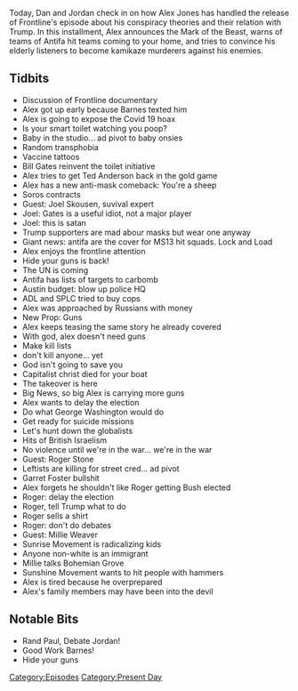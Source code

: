 {{DEFAULTSORT:
    #_EPISODE_0463:July 28-30, 2020
}}{{Episode
    | title             = July 28-30, 2020
    | caption           = [https://knowledgefight.libsyn.com/462-july-28-30-2020 Listen to this episode on Libsyn]
    | episodeNumber     = 463
    | length            = 02:46:52
    | airDate           = July 31, 2020
    | coverageStartDate = July 28, 2020
    | coverageEndDate   = July 30, 2020
    | episodeType       = [[:Category:Present Day|Present Day]]
    | appearance        = [[Robert Barnes]], [[Ted Anderson]], [[Joel Skousen]], [[George Soros]], [[Bill Gates]], [[Roger Stone]], [[Garrett Foster]], [[Millie Weaver]]
    | previousEpisode   = [[462: July 26, 2020]]
    | nextEpisode       = [[464: July 31-August 1, 2020]]
}}

{{Stub}}

Today, Dan and Jordan check in on how Alex Jones has handled the release of Frontline's episode about his conspiracy theories and their relation with Trump. In this installment, Alex announces the Mark of the Beast, warns of teams of Antifa hit teams coming to your home, and tries to convince his elderly listeners to become kamikaze murderers against his enemies.

==Tidbits==

*Discussion of Frontline documentary
*Alex got up early because Barnes texted him
*Alex is going to expose the Covid 19 hoax
*Is your smart toilet watching you poop?
*Baby in the studio... ad pivot to baby onsies
*Random transphobia
*Vaccine tattoos
*Bill Gates reinvent the toilet initiative
*Alex tries to get Ted Anderson back in the gold game
*Alex has a new anti-mask comeback: You're a sheep
*Soros contracts
*Guest: Joel Skousen, suvival expert
*Joel: Gates is a useful idiot, not a major player
*Joel: this is satan
*Trump supporters are mad abour masks but wear one anyway
*Giant news: antifa are the cover for MS13 hit squads. Lock and Load
*Alex enjoys the frontline attention
*Hide your guns is back!
*The UN is coming
*Antifa has lists of targets to carbomb
*Austin budget: blow up police HQ
*ADL and SPLC tried to buy cops
*Alex was approached by Russians with money
*New Prop: Guns
*Alex keeps teasing the same story he already covered
*With god, alex doesn't need guns
*Make kill lists
*don't kill anyone... yet
*God isn't going to save you
*Capitalist christ died for your boat
*The takeover is here
*Big News, so big Alex is carrying more guns
*Alex wants to delay the election
*Do what George Washington would do
*Get ready for suicide missions
*Let's hunt down the globalists
*Hits of British Israelism
*No violence until we're in the war... we're in the war
*Guest: Roger Stone
*Leftists are killing for street cred... ad pivot
*Garret Foster bullshit
*Alex forgets he shouldn't like Roger getting Bush elected
*Roger: delay the election
*Roger, tell Trump what to do
*Roger sells a shirt
*Roger: don't do debates
*Guest: Millie Weaver
*Sunrise Movement is radicalizing kids
*Anyone non-white is an immigrant
*Millie talks Bohemian Grove
*Sunshine Movement wants to hit people with hammers
*Alex is tired because he overprepared
*Alex's family members may have been into the devil

==Notable Bits==

*Rand Paul, Debate Jordan!
*Good Work Barnes!
*Hide your guns

[[Category:Episodes]]
[[Category:Present Day]]